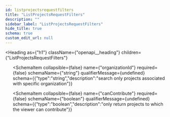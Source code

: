 ```yaml
---
id: listprojectsrequestfilters
title: "ListProjectsRequestFilters"
description: ""
sidebar_label: "ListProjectsRequestFilters"
hide_title: true
schema: true
custom_edit_url: null
---
```



<Heading
  as={"h1"}
  className={"openapi__heading"}
  children={"ListProjectsRequestFilters"}
>
</Heading>





<ul>
  <SchemaItem
    collapsible={false}
    name={"query"}
    required={false}
    schemaName={"string"}
    qualifierMessage={undefined}
    schema={{"type":"string","description":"search query substring match for name and description"}}
  >
    
  </SchemaItem><SchemaItem
    collapsible={false}
    name={"organizationId"}
    required={false}
    schemaName={"string"}
    qualifierMessage={undefined}
    schema={{"type":"string","description":"search only projects associated with specific organization"}}
  >
    
  </SchemaItem><SchemaItem
    collapsible={false}
    name={"canContribute"}
    required={false}
    schemaName={"boolean"}
    qualifierMessage={undefined}
    schema={{"type":"boolean","description":"only return projects to which the viewer can contribute"}}
  >
    
  </SchemaItem>
</ul>
            
